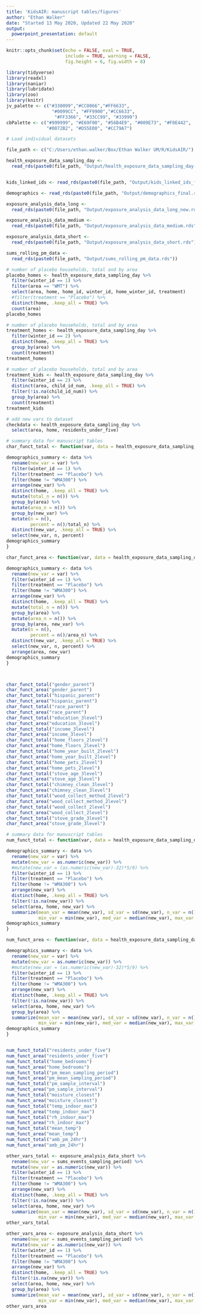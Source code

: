 ```yaml
---
title: 'KidsAIR: manuscript tables/figures'
author: "Ethan Walker"
date: "Started 13 May 2020, Updated 22 May 2020"
output:
  powerpoint_presentation: default
---
```


```r
knitr::opts_chunk$set(echo = FALSE, eval = TRUE, 
                      include = TRUE, warning = FALSE,
                      fig.height = 6, fig.width = 8)
```

```r
library(tidyverse)
library(readxl)
library(naniar)
library(lubridate)
library(zoo)
library(knitr)
jv_palette <- c("#330099","#CC0066","#FF6633", 
                 "#0099CC", "#FF9900","#CC6633",
                  "#FF3366", "#33CC99", "#33999")
cbPalette <- c("#999999", "#E69F00", "#56B4E9", "#009E73", "#F0E442", 
               "#0072B2", "#D55E00", "#CC79A7")
```


```r
# Load individual datasets

file_path <- c("C:/Users/ethan.walker/Box/Ethan Walker UM/R/KidsAIR/")

health_exposure_data_sampling_day <- 
  read_rds(paste0(file_path, "Output/health_exposure_data_sampling_day.rds"))


kids_linked_ids <- read_rds(paste0(file_path, "Output/kids_linked_ids_final.rds")) 

demographics <- read_rds(paste0(file_path, "Output/demographics_final.rds")) 

exposure_analysis_data_long <- 
  read_rds(paste0(file_path, "Output/exposure_analysis_data_long_new.rds")) 

exposure_analysis_data_medium <- 
  read_rds(paste0(file_path, "Output/exposure_analysis_data_medium.rds")) 

exposure_analysis_data_short <- 
  read_rds(paste0(file_path, "Output/exposure_analysis_data_short.rds"))

sums_rolling_pm_data <- 
  read_rds(paste0(file_path, "Output/sums_rolling_pm_data.rds"))
```


```r
# number of placebo households, total and by area
placebo_homes <- health_exposure_data_sampling_day %>% 
  filter(winter_id == 1) %>% 
  filter(area == "WMT") %>% 
  select(area, home, home_id, winter_id, home_winter_id, treatment)
  #filter(treatment == "Placebo") %>% 
  distinct(home, .keep_all = TRUE) %>%
  count(area)
placebo_homes

# number of placebo households, total and by area
treatment_homes <- health_exposure_data_sampling_day %>% 
  filter(winter_id == 2) %>% 
  distinct(home, .keep_all = TRUE) %>% 
  group_by(area) %>% 
  count(treatment)
treatment_homes

# number of placebo households, total and by area
treatment_kids <- health_exposure_data_sampling_day %>% 
  filter(winter_id == 2) %>% 
  distinct(area, child_id_num, .keep_all = TRUE) %>% 
  filter(!is.na(child_id_num)) %>% 
  group_by(area) %>% 
  count(treatment)
treatment_kids
```

```r
# add new vars to dataset
checkdata <- health_exposure_data_sampling_day %>% 
  select(area, home, residents_under_five)
```

```r
# summary data for manuscript tables
char_funct_total <- function(var, data = health_exposure_data_sampling_day){

demographics_summary <- data %>% 
  rename(new_var = var) %>% 
  filter(winter_id == 1) %>% 
  filter(treatment == "Placebo") %>%
  filter(home != "WMA300") %>% 
  arrange(new_var) %>% 
  distinct(home, .keep_all = TRUE) %>% 
  mutate(total_n = n()) %>% 
  group_by(area) %>% 
  mutate(area_n = n()) %>% 
  group_by(new_var) %>% 
  mutate(n = n(),
         percent = n()/total_n) %>% 
  distinct(new_var, .keep_all = TRUE) %>% 
  select(new_var, n, percent)
demographics_summary
}

char_funct_area <- function(var, data = health_exposure_data_sampling_day){

demographics_summary <- data %>% 
  rename(new_var = var) %>% 
  filter(winter_id == 1) %>% 
  filter(treatment == "Placebo") %>% 
  filter(home != "WMA300") %>% 
  arrange(new_var) %>% 
  distinct(home, .keep_all = TRUE) %>% 
  mutate(total_n = n()) %>% 
  group_by(area) %>% 
  mutate(area_n = n()) %>% 
  group_by(area, new_var) %>% 
  mutate(n = n(),
         percent = n()/area_n) %>% 
  distinct(new_var, .keep_all = TRUE) %>% 
  select(new_var, n, percent) %>% 
  arrange(area, new_var)
demographics_summary
}



char_funct_total("gender_parent")
char_funct_area("gender_parent")
char_funct_total("hispanic_parent")
char_funct_area("hispanic_parent")
char_funct_total("race_parent")
char_funct_area("race_parent")
char_funct_total("education_3level")
char_funct_area("education_3level")
char_funct_total("income_3level")
char_funct_area("income_3level")
char_funct_total("home_floors_2level")
char_funct_area("home_floors_2level")
char_funct_total("home_year_built_2level")
char_funct_area("home_year_built_2level")
char_funct_total("home_pets_2level")
char_funct_area("home_pets_2level")
char_funct_total("stove_age_3level")
char_funct_area("stove_age_3level")
char_funct_total("chimney_clean_3level")
char_funct_area("chimney_clean_3level")
char_funct_total("wood_collect_method_2level")
char_funct_area("wood_collect_method_2level")
char_funct_total("wood_collect_2level")
char_funct_area("wood_collect_2level")
char_funct_total("stove_grade_3level")
char_funct_area("stove_grade_3level")
```


```r
# summary data for manuscript tables
num_funct_total <- function(var, data = health_exposure_data_sampling_day){

demographics_summary <- data %>% 
  rename(new_var = var) %>% 
  mutate(new_var = as.numeric(new_var)) %>% 
  #mutate(new_var = (as.numeric(new_var)-32)*5/9) %>% 
  filter(winter_id == 1) %>% 
  filter(treatment == "Placebo") %>% 
  filter(home != "WMA300") %>% 
  arrange(new_var) %>% 
  distinct(home, .keep_all = TRUE) %>% 
  filter(!is.na(new_var)) %>% 
  select(area, home, new_var) %>% 
  summarize(mean_var = mean(new_var), sd_var = sd(new_var), n_var = n(), 
            min_var = min(new_var), med_var = median(new_var), max_var = max(new_var))
demographics_summary
}

num_funct_area <- function(var, data = health_exposure_data_sampling_day){

demographics_summary <- data %>% 
  rename(new_var = var) %>%
  mutate(new_var = as.numeric(new_var)) %>% 
  #mutate(new_var = (as.numeric(new_var)-32)*5/9) %>%
  filter(winter_id == 1) %>% 
  filter(treatment == "Placebo") %>% 
  filter(home != "WMA300") %>% 
  arrange(new_var) %>% 
  distinct(home, .keep_all = TRUE) %>% 
  filter(!is.na(new_var)) %>% 
  select(area, home, new_var) %>% 
  group_by(area) %>% 
  summarize(mean_var = mean(new_var), sd_var = sd(new_var), n_var = n(), 
            min_var = min(new_var), med_var = median(new_var), max_var = max(new_var))
demographics_summary
}


num_funct_total("residents_under_five")
num_funct_area("residents_under_five")
num_funct_total("home_bedrooms")
num_funct_area("home_bedrooms")
num_funct_total("pm_mean_sampling_period")
num_funct_area("pm_mean_sampling_period")
num_funct_total("pm_sample_interval")
num_funct_area("pm_sample_interval")
num_funct_total("moisture_closest")
num_funct_area("moisture_closest")
num_funct_total("temp_indoor_max")
num_funct_area("temp_indoor_max")
num_funct_total("rh_indoor_max")
num_funct_area("rh_indoor_max")
num_funct_total("mean_temp")
num_funct_area("mean_temp")
num_funct_total("amb_pm_24hr")
num_funct_area("amb_pm_24hr")
```


```r
other_vars_total <- exposure_analysis_data_short %>% 
  rename(new_var = sums_events_sampling_period) %>% 
  mutate(new_var = as.numeric(new_var)) %>% 
  filter(winter_id == 1) %>% 
  filter(treatment == "Placebo") %>% 
  filter(home != "WMA300") %>% 
  arrange(new_var) %>% 
  distinct(home, .keep_all = TRUE) %>% 
  filter(!is.na(new_var)) %>% 
  select(area, home, new_var) %>% 
  summarize(mean_var = mean(new_var), sd_var = sd(new_var), n_var = n(), 
            min_var = min(new_var), med_var = median(new_var), max_var = max(new_var))
other_vars_total

other_vars_area <- exposure_analysis_data_short %>% 
  rename(new_var = sums_events_sampling_period) %>% 
  mutate(new_var = as.numeric(new_var)) %>% 
  filter(winter_id == 1) %>% 
  filter(treatment == "Placebo") %>% 
  filter(home != "WMA300") %>% 
  arrange(new_var) %>% 
  distinct(home, .keep_all = TRUE) %>% 
  filter(!is.na(new_var)) %>% 
  select(area, home, new_var) %>% 
  group_by(area) %>% 
  summarize(mean_var = mean(new_var), sd_var = sd(new_var), n_var = n(), 
            min_var = min(new_var), med_var = median(new_var), max_var = max(new_var))
other_vars_area
```

